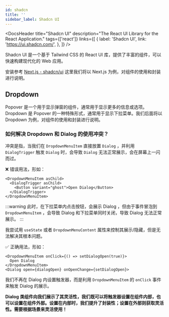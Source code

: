 ```yaml
---
id: shadcn
title: ''
sidebar_label: Shadcn UI
---
```



<DocsHeader
  title="Shadcn UI"
  description="The React UI Library for the React Application."
  tags={['react']}
  links={[
    {
      label: 'Shadcn UI',
      link: 'https://ui.shadcn.com/',
    },
  ]}
/>

Shadcn UI 是一个基于 Tailwind CSS 的 React UI 库，提供了丰富的组件，可以快速构建现代化的 Web 应用。

安装参考 [Next.js - shadcn/ui](https://ui.shadcn.com/docs/installation/next) 这里我们将以 Next.js 为例，对组件的使用和封装进行说明。

## Dropdown

Popover 是一个用于显示弹窗的组件，通常用于显示更多的信息或选项。Dropdown 是 Popover 的一种特殊形式，通常用于显示下拉菜单。我们后面将以 Dropdown 为例，对组件的使用和封装进行说明。

### 如何解决 Dropdown 和 Dialog 的使用冲突？

冲突是指，当我们在 `DropdownMenuItem` 直接放置 `Dialog` ，并利用 `DialogTrigger` 触发 `Dialog` 时，会导致 `Dialog` 无法正常展示，会在屏幕上一闪而过。

❌ 错误用法，形如：

```tsx
<DropdownMenuItem asChild>
  <DialogTrigger asChild>
    <Button variant="ghost">Open Dialog</Button>
  </DialogTrigger>
</DropdownMenuItem>
```

:::warning
此时，在下拉菜单内点击按钮，会展示 Dialog ，但由于事件冒泡到 `DropdownMenuItem` ，会导致 Dialog 和下拉菜单同时关闭，导致 Dialog 无法正常展示。
:::

我尝试用 `useState` 或者 `DropdownMenuContent` 属性来控制其展示/隐藏，但是无法解决其根本问题。

✅ 正确用法，形如：

```tsx
<DropdownMenuItem onClick={() => setDialogOpen(true)}>
  Open Dialog
</DropdownMenuItem>
<Dialog open={dialogOpen} onOpenChange={setDialogOpen}>
```

我们不再在 Dialog 内设置触发器，而是利用 `DropdownMenuItem` 的 `onClick` 事件来触发 Dialog 的展示。

**Dialog 类组件向我们展示了其灵活性，我们既可以将触发器设置在组件内部，也可以设置在组件外部。设置在内部时，我们提升了封装性；设置在外部则获取灵活性。需要根据场景来灵活使用！**
